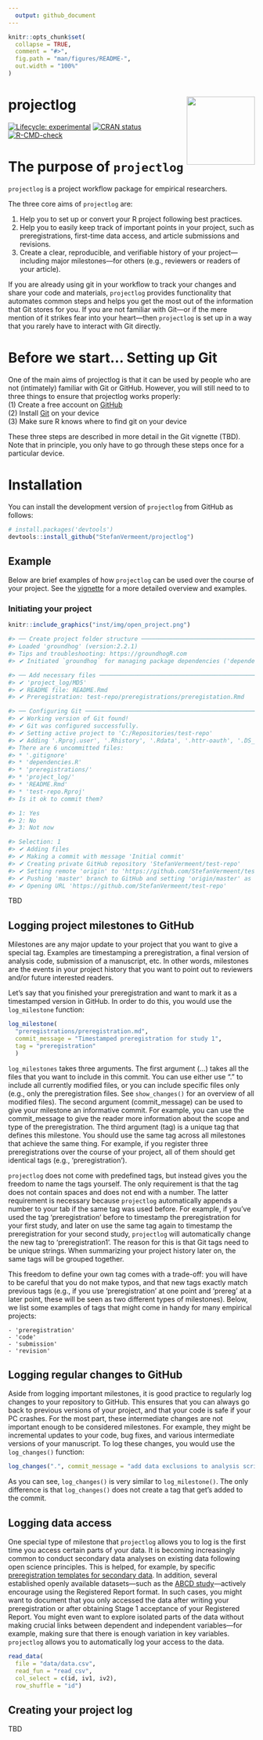 ```yaml
---
  output: github_document
---
```

  
  <!-- README.md is generated from README.Rmd. Please edit that file -->
  
```r
knitr::opts_chunk$set(
  collapse = TRUE,
  comment = "#>",
  fig.path = "man/figures/README-",
  out.width = "100%"
)
```

# projectlog <a href="https://stefanvermeent.github.io/projectlog/"><img src="man/figures/logo.png" align="right" height="139" /></a>

<!-- badges: start -->
[![Lifecycle: experimental](https://img.shields.io/badge/lifecycle-experimental-orange.svg)](https://lifecycle.r-lib.org/articles/stages.html#experimental)
[![CRAN status](https://www.r-pkg.org/badges/version/projectlog)](https://CRAN.R-project.org/package=projectlog)           
[![R-CMD-check](https://github.com/stefanvermeent/projectlog/actions/workflows/R-CMD-check.yaml/badge.svg)](https://github.com/stefanvermeent/projectlog/actions/workflows/R-CMD-check.yaml)
<!-- badges: end -->


# The purpose of `projectlog`

`projectlog` is a project workflow package for empirical researchers.

The three core aims of `projectlog` are:

  1. Help you to set up or convert your R project following best practices.
  2. Help you to easily keep track of important points in your project, such as preregistrations, first-time data access, and article submissions and revisions.
  3. Create a clear, reproducible, and verifiable history of your project---including major milestones---for others (e.g., reviewers or readers of your article).

If you are already using git in your workflow to track your changes and share your code and materials, `projectlog` provides functionality that automates common steps and helps you get the most out of the information that Git stores for you.
If you are not familiar with Git---or if the mere mention of it strikes fear into your heart---then `projectlog` is set up in a way that you rarely have to interact with Git directly.

# Before we start... Setting up Git

One of the main aims of projectlog is that it can be used by people who are not (intimately) familiar with Git or GitHub.
However, you will still need to to three things to ensure that projectlog works properly:<br>
    (1) Create a free account on [GitHub](https://github.com/join)<br>
    (2) Install [Git](https://git-scm.com/downloads) on your device<br>
    (3) Make sure R knows where to find git on your device<br>
    
These three steps are described in more detail in the Git vignette (TBD). 
Note that in principle, you only have to go through these steps once for a particular device.


# Installation

You can install the development version of `projectlog` from GitHub as follows:

```r
# install.packages('devtools')
devtools::install_github("StefanVermeent/projectlog")
```

## Example

Below are brief examples of how `projectlog` can be used over the course of your project.
See the [vignette](XXX) for a more detailed overview and examples.

### Initiating your project

```r
knitr::include_graphics("inst/img/open_project.png")
```

```r
#> ── Create project folder structure ───────────────────────────────────────────────────────────────────────────────────
#> Loaded 'groundhog' (version:2.2.1)
#> Tips and troubleshooting: https://groundhogR.com
#> ✔ Initiated `groundhog` for managing package dependencies ('dependencies.R')

#> ── Add necessary files ───────────────────────────────────────────────────────────────────────────────────────────────
#> ✔ 'project_log/MD5'
#> ✔ README file: README.Rmd
#> ✔ Preregistration: test-repo/preregistrations/preregistation.Rmd

#> ── Configuring Git ───────────────────────────────────────────────────────────────────────────────────────────────────
#> ✔ Working version of Git found!
#> ✔ Git was configured successfully.
#> ✔ Setting active project to 'C:/Repositories/test-repo'
#> ✔ Adding '.Rproj.user', '.Rhistory', '.Rdata', '.httr-oauth', '.DS_Store' to '.gitignore'
#> There are 6 uncommitted files:
#> * '.gitignore'
#> * 'dependencies.R'
#> * 'preregistrations/'
#> * 'project_log/'
#> * 'README.Rmd'
#> * 'test-repo.Rproj'
#> Is it ok to commit them?

#> 1: Yes
#> 2: No
#> 3: Not now

#> Selection: 1
#> ✔ Adding files
#> ✔ Making a commit with message 'Initial commit'
#> ✔ Creating private GitHub repository 'StefanVermeent/test-repo'
#> ✔ Setting remote 'origin' to 'https://github.com/StefanVermeent/test-repo.git'
#> ✔ Pushing 'master' branch to GitHub and setting 'origin/master' as upstream branch
#> ✔ Opening URL 'https://github.com/StefanVermeent/test-repo'
```

TBD

## Logging project milestones to GitHub

Milestones are any major update to your project that you want to give a special tag.
Examples are timestamping a preregistration, a final version of analysis code, submission of a manuscript, etc.
In other words, milestones are the events in your project history that you want to point out to reviewers and/or future interested readers.

Let's say that you finished your preregistration and want to mark it as a timestamped version in GitHub.
In order to do this, you would use the `log_milestone` function:

```r
log_milestone(
  "preregistrations/preregistration.md", 
  commit_message = "Timestamped preregistration for study 1", 
  tag = "preregistration"
  )
```


`log_milestones` takes three arguments.
The first argument (...) takes all the files that you want to include in this commit.
You can use either use "." to include all currently modified files, or you can include specific files only (e.g., only the preregistration files. See `show_changes()` for an overview of all modified files).
The second argument (commit_message) can be used to give your milestone an informative commit.
For example, you can use the commit_message to give the reader more information about the scope and type of the preregistration.
The third argument (tag) is a unique tag that defines this milestone.
You should use the same tag across all milestones that achieve the same thing.
For example, if you register three preregistrations over the course of your project, all of them should get identical tags (e.g., 'preregistration').

`projectlog` does not come with predefined tags, but instead gives you the freedom to name the tags yourself.
The only requirement is that the tag does not contain spaces and does not end with a number.
The latter requirement is necessary because `projectlog` automatically appends a number to your tab if the same tag was used before.
For example, if you've used the tag 'preregistration' before to timestamp the preregistration for your first study, and later on use the same tag again to timestamp the preregistration for your second study, `projectlog` will automatically change the new tag to 'preregistration1'.
The reason for this is that Git tags need to be unique strings.
When summarizing your project history later on, the same tags will be grouped together.

This freedom to define your own tag comes with a trade-off: you will have to be careful that you do not make typos, and that new tags exactly match previous tags (e.g., if you use 'preregistration' at one point and 'prereg' at a later point, these will be seen as two different types of milestones).
Below, we list some examples of tags that might come in handy for many empirical projects:

    - 'preregistration'
    - 'code'
    - 'submission'
    - 'revision'

## Logging regular changes to GitHub

Aside from logging important milestones, it is good practice to regularly log changes to your repository to GitHub.
This ensures that you can always go back to previous versions of your project, and that your code is safe if your PC crashes.
For the most part, these intermediate changes are not important enough to be considered milestones.
For example, they might be incremental updates to your code, bug fixes, and various intermediate versions of your manuscript.
To log these changes, you would use the `log_changes()` function:

```r
log_changes(".", commit_message = "add data exclusions to analysis script")
```

As you can see, `log_changes()` is very similar to `log_milestone()`.
The only difference is that `log_changes()` does not create a tag that get's added to the commit.


## Logging data access

One special type of milestone that `projectlog` allows you to log is the first time you access certain parts of your data.
It is becoming increasingly common to conduct secondary data analyses on existing data following open science principles.
This is helped, for example, by specific [preregistration templates for secondary data](https://osf.io/x4gzt/).
In addition, several established openly available datasets---such as the [ABCD study](https://abcdstudy.org/)---actively encourage using the Registered Report format.
In such cases, you might want to document that you only accessed the data after writing your preregistration or after obtaining Stage 1 acceptance of your Registered Report.
You might even want to explore isolated parts of the data without making crucial links between dependent and independent variables---for example, making sure that there is enough variation in key variables.
`projectlog` allows you to automatically log your access to the data.

```r
read_data(
  file = "data/data.csv", 
  read_fun = "read_csv", 
  col_select = c(id, iv1, iv2), 
  row_shuffle = "id")
```

## Creating your project log

TBD
